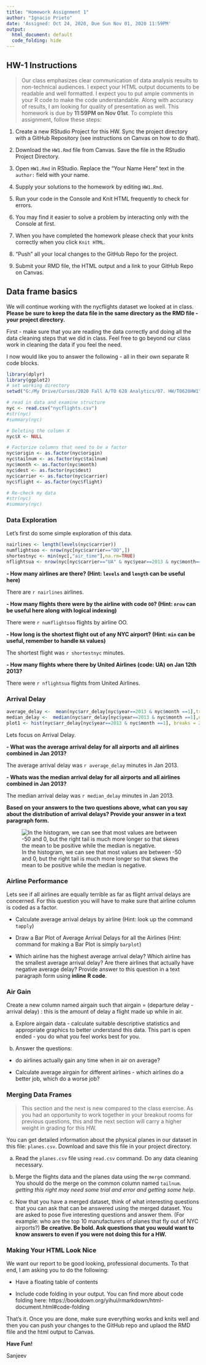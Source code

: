 ---
title: "Homework Assignment 1"
author: "Ignacio Prieto"
date: 'Assigned: Oct 24, 2020, Due Sun Nov 01, 2020 11:59PM'
output:
  html_document: default
  code_folding: hide
---

## HW-1 Instructions

> Our class emphasizes clear communication of data analysis results to non-technical audiences. I expect your HTML output documents to be readable and well formatted. I expect you to put ample comments in your R code to make the code understandable. Along with accuracy of results, I am looking for quality of presentation as well. This homework is due by **11:59PM on Nov 01st**.  To complete this assignment, follow these steps:

1. Create a new RStudio Project for this HW. Sync the project directory with a GitHub Repository (see instructions on Canvas on how to do that). 

2. Download the `HW1.Rmd` file from Canvas. Save the file in the RStudio Project Directory. 

3. Open `HW1.Rmd` in RStudio. Replace the "Your Name Here" text in the `author:` field with your name.

4. Supply your solutions to the homework by editing `HW1.Rmd`.

5. Run your code in the Console and Knit HTML frequently to check for errors.

6. You may find it easier to solve a problem by interacting only with the Console at first. 

7. When you have completed the homework please check that your knits correctly when you click `Knit HTML`.

8. "Push" all your local changes to the GitHub Repo for the project.

9. Submit your RMD file, the HTML output and a link to your GitHub Repo on Canvas.


## Data frame basics

We will continue working with the nycflights dataset we looked at in class. **Please be sure to keep the data file in the same directory as the RMD file - your project directory.**

First - make sure that you are reading the data correctly and doing all the data cleaning steps that we did in class. Feel free to go beyond our class work in cleaning the data if you feel the need. 

I now would like you to answer the following - all in their own separate R code blocks.


```{r Data Loading, collapse=TRUE, echo=FALSE}
library(dplyr)
library(ggplot2)
# set working directory
setwd("G:/My Drive/Cursos/2020 Fall A/TO 628 Analytics/07. HW/TO628HW1")

# read in data and examine structure
nyc <- read.csv("nycflights.csv")
#str(nyc)
#summary(nyc)

# Deleting the column X
nyc$X <- NULL

# Factorize columns that need to be a factor
nyc$origin <- as.factor(nyc$origin)
nyc$tailnum <- as.factor(nyc$tailnum)
nyc$month <- as.factor(nyc$month)
nyc$dest <- as.factor(nyc$dest)
nyc$carrier <- as.factor(nyc$carrier)
nyc$flight <- as.factor(nyc$flight)

# Re-check my data
#str(nyc)
#summary(nyc)


```

### Data Exploration

Let's first do some simple exploration of this data. 

```{r Data_Exploration, collapse=TRUE, echo=FALSE}
nairlines <- length(levels(nyc$carrier))
numflightsoo <- nrow(nyc[nyc$carrier=="OO",])
shortestnyc <- min(nyc[,"air_time"],na.rm=TRUE)
nflightsua <- nrow(nyc[nyc$carrier=="UA" & nyc$year==2013 & nyc$month==1 & nyc$day==12,])


```

**- How many airlines are there? (Hint: `levels` and `length` can be useful here)**

There are `r nairlines` airlines.

**- How many flights there were by the airline with code `OO`? (Hint: `nrow` can be useful here along with logical indexing)**

There were `r numflightsoo` flights by airline OO.

**- How long is the shortest flight out of any NYC airport? (Hint: `min` can be useful, remember to handle `NA` values)**

The shortest flight was `r shortestnyc` minutes.

**- How many flights where there by United Airlines (code: UA) on Jan 12th 2013?**

There were `r nflightsua` flights from United Airlines.

### Arrival Delay
```{r Arrival_Delay, collapse=TRUE, echo=FALSE, fig.show='hide'}
average_delay <-  mean(nyc$arr_delay[nyc$year==2013 & nyc$month ==1],trim=0, na.rm = TRUE)
median_delay <-  median(nyc$arr_delay[nyc$year==2013 & nyc$month ==1],na.rm = TRUE)
plot1 <- hist(nyc$arr_delay[nyc$year==2013 & nyc$month ==1], breaks = 200, xlim = c(-50,200), main="Distribution of delays", xlab="Minutes", ylab="Number of flights"  )
```

Lets focus on Arrival Delay.

**- What was the average arrival delay for all airports and all airlines combined in Jan 2013?** 

The average arrival delay was `r average_delay` minutes in Jan 2013.

**- Whats was the median arrival delay for all airports and all airlines combined in Jan 2013?**

The median arrival delay was `r median_delay` minutes in Jan 2013.

**Based on your answers to the two questions above, what can you say about the distribution of arrival delays? Provide your answer in a text paragraph form.**



![In the histogram, we can see that most values are between -50 and 0, but the right tail is much more longer so that skews the mean to be positive while the median is negative.](`r knitr::fig_chunk('Arrival_Delay', 'png')`)

### Airline Performance

Lets see if all airlines are equally terrible as far as flight arrival delays are concerned. For this question you will have to make sure that airline column is coded as a factor.

- Calculate average arrival delays by airline (Hint: look up the command `tapply`)

- Draw a Bar Plot of Average Arrival Delays for all the Airlines (Hint: command for making a Bar Plot is simply `barplot`)

- Which airline has the highest average arrival delay? Which airline has the smallest average arrival delay? Are there airlines that actually have negative average delay? Provide answer to this question in a text paragraph form using **inline R code**.

### Air Gain

Create a new column named airgain such that airgain = (departure delay - arrival delay) : this is the amount of delay a flight made up while in air.

a) Explore airgain data - calculate suitable descriptive statistics and appropriate graphics to better understand this data. This part is open ended - you do what you feel works best for you.

b) Answer the questions:

  - do airlines actually gain any time when in air on average? 

  - Calculate average airgain for different airlines - which airlines do a better job, which do a worse job? 

### Merging Data Frames

> This section and the next is new compared to the class exercise. As you had an opportunity to work together in your breakout rooms for previous questions, this and the next section will carry a higher weight in grading for this HW.

You can get detailed information about the physical planes in our dataset in this file: `planes.csv`. Download and save this file in your project directory.

a) Read the `planes.csv` file using `read.csv` command. Do any data cleaning necessary.

b) Merge the flights data and the planes data using the `merge` command. You should do the merge on the common column named `tailnum`. *getting this right may need some trial and error and getting some help*.

c) Now that you have a merged dataset, think of what interesting questions that you can ask that can be answered using the merged dataset. You are asked to pose five interesting questions and answer them. (For example: who are the top 10 manufacturers of planes that fly out of NYC airports?) **Be creative. Be bold. Ask questions that you would want to know answers to even if you were not doing this for a HW. **

### Making Your HTML Look Nice

We want our report to be good looking, professional documents. To that end, I am asking you to do the following:

- Have a floating table of contents

- Include code folding in your output. You can find more about code folding here: https://bookdown.org/yihui/rmarkdown/html-document.html#code-folding


That's it. Once you are done, make sure everything works and knits well and then you can push your changes to the GitHub repo and uplaod the RMD flile and the html output to Canvas.

**Have Fun!**

Sanjeev
